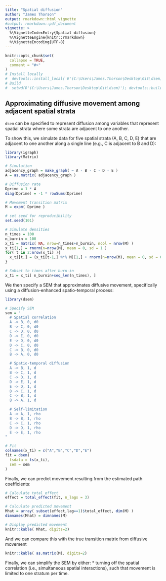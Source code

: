 ---
title: "Spatial diffusion"
author: "James Thorson"
output: rmarkdown::html_vignette
#output: rmarkdown::pdf_document
vignette: >
  %\VignetteIndexEntry{Spatial diffusion}
  %\VignetteEngine{knitr::rmarkdown}
  %\VignetteEncoding{UTF-8}
---

```{r, include = FALSE, warning=FALSE, message=FALSE}
knitr::opts_chunk$set(
  collapse = TRUE,
  comment = "#>"
)
# Install locally
#  devtools::install_local( R'(C:\Users\James.Thorson\Desktop\Git\dsem)', force=TRUE )
# Build
#  setwd(R'(C:\Users\James.Thorson\Desktop\Git\dsem)'); devtools::build_rmd("vignettes/spatial_diffusion.Rmd")
```

## Approximating diffusive movement among adjacent spatial strata

`dsem` can be specified to represent diffusion among variables that represent spatial strata where some strata are adjacent to one another.

To show this, we simulate data for five spatial strata (A, B, C, D, E) that are adjacent to one another along a single line (e.g., C is adjacent to B and D): 

```{r simulate, echo=TRUE, message=FALSE}
library(igraph)
library(Matrix)

# Simulation
adjacency_graph = make_graph( ~ A - B - C - D - E )
A = as.matrix( adjacency_graph )

# Diffusion rate
Dprime = 1 * A
diag(Dprime) = -1 * rowSums(Dprime)

# Movement transition matrix
M = expm( Dprime )

# set seed for reproducibility
set.seed(101)

# Simulate densities
n_times = 100
n_burnin = 100
x_ti = matrix( NA, nrow=n_times+n_burnin, ncol = nrow(M) )
x_ti[1,] = rnorm(n=nrow(M), mean = 0, sd = 1 )
for( t in 2:nrow(x_ti) ){
  x_ti[t,] = (x_ti[t-1,] %*% M)[1,] + rnorm(n=nrow(M), mean = 0, sd = 0.1)
}

# Subset to times after burn-in
x_ti = x_ti[ n_burnin+seq_len(n_times), ]
```

We then specify a SEM that approximates diffusive movement, specifically using a diffusion-enhanced spatio-temporal process:

```{r fit, echo=TRUE, message=FALSE}
library(dsem)

# Specify SEM
sem = "
  # Spatial correlation
  A -> B, 0, d0
  B -> C, 0, d0
  C -> D, 0, d0
  D -> E, 0, d0
  E -> D, 0, d0
  D -> C, 0, d0
  C -> B, 0, d0
  B -> A, 0, d0

  # Spatio-temporal diffusion
  A -> B, 1, d
  B -> C, 1, d
  C -> D, 1, d
  D -> E, 1, d
  E -> D, 1, d
  D -> C, 1, d
  C -> B, 1, d
  B -> A, 1, d

  # Self-limitation
  A -> A, 1, rho
  B -> B, 1, rho
  C -> C, 1, rho
  D -> D, 1, rho
  E -> E, 1, rho
"

# Fit
colnames(x_ti) = c("A","B","C","D","E")
fit = dsem(
  tsdata = ts(x_ti),
  sem = sem
)
```

Finally, we can predict movement resulting from the estimated path coefficients:
```{r predict, echo=TRUE, message=FALSE}
# Calculate total effect
effect = total_effect(fit, n_lags = 3)

# Calculate predicted movement
Mhat = array( subset(effect,lag==1)$total_effect, dim(M) )
dimnames(Mhat) = dimnames(M)

# Display predicted movement
knitr::kable( Mhat, digits=2)
```

And we can compare this with the true transition matrix from diffusive movement
```{r display, echo=TRUE, message=FALSE}
knitr::kable( as.matrix(M), digits=2)
```

Finally, we can simplify the SEM by either:
* turning off the spatial correlation (i.e., simultaneous spatial interactions), such that movement is limited to one stratum per time.
